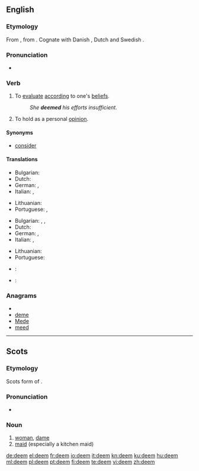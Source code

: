 ==English==

===Etymology===
From {{etyl|ang|en}} {{term|deman|dēman|lang=ang}}, from {{proto|Germanic}}.  Cognate with Danish {{term|dømme|lang=da}}, Dutch {{term|doemen|lang=nl}} and Swedish {{term|döma|lang=sv}}.

===Pronunciation===
* {{IPA|/di:m/}}
*: {{rhymes|iːm}}

===Verb===
{{en-verb}}

# To [[evaluate]] [[according]] to one's [[belief]]s.
#: ''She '''deemed''' his efforts insufficient.''
# To hold as a personal [[opinion]].

====Synonyms====
* [[consider]]

====Translations====
{{trans-top|to evaluate according to one's beliefs}}
* Bulgarian: {{t|bg|смятам|sc=Cyrl|tr=smjátam}}
* Dutch: {{t+|nl|beschouwen}}
* German: {{t+|de|halten}}, {{t+|de|erachten}}
* Italian: {{t+|it|considerare}}, {{t+|it|valutare}}
{{trans-mid}}
* Lithuanian: {{t+|lt|manyti|xs=Lithuanian}}
* Portuguese: {{t+|pt|considerar}}, {{t+|pt|estimar}}
{{trans-bottom}}

{{trans-top|to hold as a personal opinion}}
* Bulgarian: {{t|bg|смятам|sc=Cyrl|tr=smjátam}}, {{t|bg|считам|sc=Cyrl|tr=sčítam}}, {{t|bg|мисля|sc=Cyrl|tr=míslja}}
* Dutch: {{t+|nl|vinden}}
* German: {{t+|de|erachten}}, {{t+|de|ansehen}}
* Italian: {{t+|it|considerare}}, {{t+|it|ritenere}}
{{trans-mid}}
* Lithuanian: {{t+|lt|manyti|xs=Lithuanian}}
* Portuguese: {{t+|pt|considerar}}
{{trans-bottom}}

{{checktrans-top}}
* {{ttbc|Interlingua}}: {{t-|ia|estimar|xs=Interlingua}}
{{checktrans-mid}}
* {{ttbc|Spanish}}: {{t+|es|estimar}}
{{checktrans-bottom}}

===Anagrams===
* {{alphagram|deem}}
* [[deme#English|deme]]
* [[Mede#English|Mede]]
* [[meed#English|meed]]


----

==Scots==

===Etymology===
Scots form of {{etyl|en|sco}} {{term|dame|lang=ang}}.

===Pronunciation===
* {{IPA|/dim/|lang=sco}}

===Noun===
{{sco-noun}}

# [[woman]], [[dame]]
# [[maid]] (especially a kitchen maid)

[[de:deem]]
[[el:deem]]
[[fr:deem]]
[[io:deem]]
[[it:deem]]
[[kn:deem]]
[[ku:deem]]
[[hu:deem]]
[[ml:deem]]
[[pl:deem]]
[[pt:deem]]
[[fi:deem]]
[[te:deem]]
[[vi:deem]]
[[zh:deem]]
